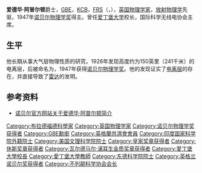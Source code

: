 {{unreferenced|time=2009-6-12}}

{{Infobox_Scientist
| name = 爱德华·阿普尔顿爵士{{Nobel icon|1947年諾貝爾物理學獎|諾貝爾物理學獎}}<br />Sir Edward Appleton
| honorific_suffix = {{postnominals|country=GBR|GBE|KCB|FRS}}
| image = Appleton.jpg
| imagesize = 150px
| birth_date = 1892年9月6日
| birth_place = {{flag|British Empire|name=英國}}[[布拉德福德|布拉德福德]]
| death_date = 1965年4月21日
| death_place = {{SCO}}[[愛丁堡|愛丁堡]]
| nationality = {{GBR}} 
| field = [[物理学家|物理学家]]
| work_institution = [[卡文迪什实验室|卡文迪什实验室]]<br />[[英国国家物理实验室|英国国家物理实验室]]<br>[[伦敦国王学院|伦敦国王学院]]<br />[[剑桥大学|剑桥大学]]<br />[[爱丁堡大学|爱丁堡大学]] 
| alma_mater = [[剑桥大学|剑桥大学]]
| doctoral_advisor = [[File:Nobel_prize_medal.svg|20px]][[約瑟夫·湯姆森|約瑟夫·湯姆森]]<br>[[File:Nobel_prize_medal.svg|20px]][[欧内斯特·卢瑟福|欧内斯特·卢瑟福]]
| doctoral_students = 
| known_for  = 
| prizes = [[休斯奖章|休斯奖章]]（1933年）<br>[[麥可·法拉第|法拉第奖章]]（1946年）<br>[[File:Nobel_prize_medal.svg|20px]] [[诺贝尔物理学奖|诺贝尔物理学奖]]（1947年）<br>[[皇家獎章|皇家獎章]]（1950年）<br>[[IEEE榮譽獎章|IEEE榮譽獎章]]（1962年)
}}
'''爱德华·阿普尔顿'''爵士，[[大英帝國勳章|GBE]]，[[巴斯勳章|KCB]]，[[皇家學會院士|FRS]]（{{lang-en|Sir '''Edward Appleton'''}}，{{bd|1892年|9月6日|1965年|4月21日}}），[[英国|英国]][[物理学家|物理学家]]，[[物理学|放射物理学]]先驱，1947年[[诺贝尔物理学奖|诺贝尔物理学奖]]得主。曾任[[爱丁堡大学|爱丁堡大学]]校长，国际科学无线电协会主席。

==生平==
他长期从事大气层物理性质的研究，1926年发现高度约为150英里（241千米）的电离层，后被命名为{{Link-en|阿普顿层|Kennelly–Heaviside layer}}，1947年获得[[诺贝尔物理学奖|诺贝尔物理学奖]]。他的发现证实了[[电离层|电离层]]的存在，并直接导致了[[雷达|雷达]]的发明。

== 参考资料 ==
* [http://nobelprize.org/nobel_prizes/physics/laureates/1947/appleton-bio.html 诺贝尔官方网站关于爱德华·阿普尔顿简介] {{Wayback|url=http://nobelprize.org/nobel_prizes/physics/laureates/1947/appleton-bio.html |date=20071013011755 }}

{{诺贝尔物理学奖获得者 (1926年-1950年)}}
{{皇家奖章获得者}}
{{休斯奖章获得者}}
{{IEEE榮譽獎章獲獎者 1951–1975}}
{{瓦尔德马尔·浦耳生金质奖章获得者}}
{{Authority control}}

{{DEFAULTSORT:Appleton, Edward Victor}}
[[Category:布拉德福德科學家|Category:布拉德福德科學家]]
[[Category:英国物理学家|Category:英国物理学家]]
[[Category:诺贝尔物理学奖获得者|Category:诺贝尔物理学奖获得者]]
[[Category:GBE勳銜|Category:GBE勳銜]]
[[Category:英格蘭共濟會會員|Category:英格蘭共濟會會員]]
[[Category:印度国家科学院外籍院士|Category:印度国家科学院外籍院士]]
[[Category:美国文理科学院院士|Category:美国文理科学院院士]]
[[Category:皇家奖章获得者|Category:皇家奖章获得者]]
[[Category:休斯奖章获得者|Category:休斯奖章获得者]]
[[Category:瓦尔德马尔·浦耳生金质奖章获得者|Category:瓦尔德马尔·浦耳生金质奖章获得者]]
[[Category:愛丁堡大學校長|Category:愛丁堡大學校長]]
[[Category:愛丁堡大學教師|Category:愛丁堡大學教師]]
[[Category:东德科学院院士|Category:东德科学院院士]]
[[Category:英格兰诺贝尔奖获得者|Category:英格兰诺贝尔奖获得者]]
[[Category:不列颠科学协会会长|Category:不列颠科学协会会长]]